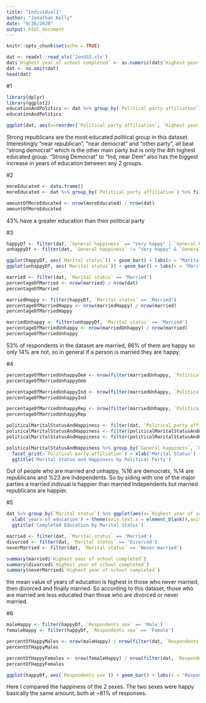 ```yaml
---
title: "Individual1"
author: "Jonathan Kelly"
date: "9/26/2020"
output: html_document
---
```


```r
knitr::opts_chunk$set(echo = TRUE)
```

```r
dat <- readxl::read_xls('JonGSS.xls')
dat$`Highest year of school completed` <- as.numeric(dat$`Highest year of school completed`)
dat <- na.omit(dat)
head(dat)
```

#1

```r
library(dplyr)
library(ggplot2)
educationAndPolitics <- dat %>% group_by(`Political party affiliation`) %>% dplyr::summarise(Mean=mean(`Highest year of school completed`, na.rm=TRUE)) %>% arrange(Mean)
educationAndPolitics

ggplot(dat, aes(x=reorder(`Political party affiliation`, `Highest year of school completed`, FUN = median), y=`Highest year of school completed`)) + geom_boxplot(alpha = 0) + theme(axis.text.x = element_text(angle = 45, hjust = 1)) + xlab('Political party')
```

Strong republicans are the most educated political group in this dataset. Interestingly "near republican", "near democrat" and "other party", all beat "strong democrat" which is the other main party but is only the 4th highest educated group.
"Strong Democrat" to "Ind, near Dem" also has the biggest increase in years of education between any 2 groups.

#2

```r
moreEducated <- data.frame()
moreEducated <- dat %>% group_by(`Political party affiliation`) %>% filter(`Highest year of school completed` > median(`Highest year of school completed`, na.rm=TRUE))

amountOfMoreEducated <- nrow(moreEducated) / nrow(dat)
amountOfMoreEducated
```
43% have a greater education than their political party

#3

```r
happyDf <- filter(dat, `General happiness` == "Very happy" | `General happiness` == "Pretty happy", na.rm=TRUE)
unhappyDf <- filter(dat, `General happiness` != "Very happy" & `General happiness` != "Pretty happy")

ggplot(happyDf, aes(`Marital status`)) + geom_bar() + labs(x = "Marital Status", y = "Count", title = "Marital Status of Happy Respondents")
ggplot(unhappyDf, aes(`Marital status`)) + geom_bar() + labs(x = "Marital Status", y = "Count", title = "Marital Status of Un-Happy Respondents")

married <- filter(dat, `Marital status` == 'Married')
percentageOfMarried <- nrow(married) / nrow(dat)
percentageOfMarried

marriedHappy <- filter(happyDf, `Marital status` == 'Married')
percentageOfMarriedHappy <- nrow(marriedHappy) / nrow(married)
percentageOfMarriedHappy

marriedUnhappy <- filter(unhappyDf, `Marital status` == 'Married')
percentageOfMarriedUnhappy <- nrow(marriedUnhappy) / nrow(married)
percentageOfMarriedUnhappy
```

53% of respondents in the dataset are married, 86% of them are happy so only 14% are not, so in general if a person is married they are happy.

#4

```r
percentageOfMarriedUnhappyDem <- nrow(filter(marriedUnhappy, `Political party affiliation` == "Strong democrat" | `Political party affiliation` == "Not str democrat")) / nrow(filter(marriedHappy, `Political party affiliation` == "Strong democrat" | `Political party affiliation` == "Not str democrat"))
percentageOfMarriedUnhappyDem

percentageOfMarriedUnhappyInd <- nrow(filter(marriedUnhappy, `Political party affiliation` == "Independent")) / nrow(filter(marriedHappy, `Political party affiliation` == "Independent"))
percentageOfMarriedUnhappyInd

percentageOfMarriedUnhappyRep <- nrow(filter(marriedUnhappy, `Political party affiliation` == "Strong republican" | `Political party affiliation` == "Not str republican")) / nrow(filter(marriedHappy, `Political party affiliation` == "Strong republican"| `Political party affiliation` == "Not str republican"))
percentageOfMarriedUnhappyRep

politicalMaritalStatusAndHappiness <- filter(dat, `Political party affiliation` != "No answer" & `Political party affiliation` != "Don't know", na.rm=TRUE)
politicalMaritalStatusAndHappiness <- filter(politicalMaritalStatusAndHappiness, `General happiness` == "Very happy" | `General happiness` == "Pretty happy" | `General happiness` == "Not too happy", na.rm=TRUE)
politicalMaritalStatusAndHappiness <- filter(politicalMaritalStatusAndHappiness, `Marital status` != "No answer", na.rm=TRUE)

politicalMaritalStatusAndHappiness %>% group_by(`General happiness`, `Marital status`) %>% ggplot(aes(x=`Marital status`, fill = `General happiness`)) + geom_bar(position = 'fill') +scale_fill_brewer(palette="Paired") + theme(axis.text.x = element_text(angle = 90, hjust = 1))+
  facet_grid(~`Political party affiliation`) + xlab('Marital Status') +
  ggtitle('Marital Status and Happiness by Political Party')
```

Out of people who are married and unhappy, %16 are democrats, %14 are republicans and %23 are Independents. So by siding with one of the major parties a married indivual is happier than married Independents but married republicans are happier.

#5

```r
dat %>% group_by(`Marital status`) %>% ggplot(aes(x=`Highest year of school completed`)) + geom_boxplot() + facet_grid(~`Marital status`,)+ coord_flip()+
  xlab('years of education') + theme(axis.text.x = element_blank(),axis.ticks.x  = element_blank()) + 
  ggtitle('Completed Education by Marital Status')

married <- filter(dat, `Marital status` == 'Married')
divorced <- filter(dat, `Marital status` == 'Divorced')
neverMarried <- filter(dat, `Marital status` == 'Never married')

summary(married$`Highest year of school completed`)
summary(divorced$`Highest year of school completed`)
summary(neverMarried$`Highest year of school completed`)
```

the mean value of years of education is highest in those who never married, then divorced and finally married. So according to this dataset, those who are married are less educated than those who are divorced or never married.

#6

```r
maleHappy <- filter(happyDf, `Respondents sex` == 'Male')
femaleHappy <- filter(happyDf, `Respondents sex` == 'Female')

percentOfHappyMales <- nrow(maleHappy) / nrow(filter(dat, `Respondents sex` == 'Male'))
percentOfHappyMales

percentOfHappyFemales <- nrow(femaleHappy) / nrow(filter(dat, `Respondents sex` == 'Female'))
percentOfHappyFemales

ggplot(happyDf, aes(`Respondents sex`)) + geom_bar() + labs(x = "Respondents sex", y = "Count", title = "Marital Status of Happy Respondents")
```

Here I compared the happiness of the 2 sexes. The two sexes were happy basically the same amount, both at ~81% of responses. 
